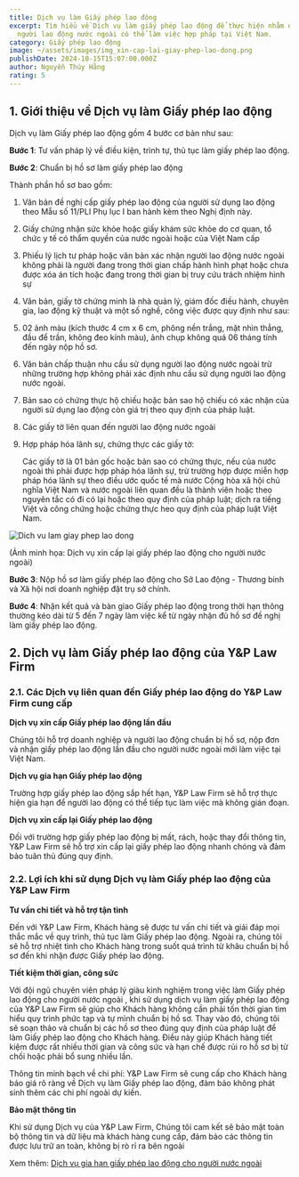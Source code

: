 ```yaml
---
title: Dịch vụ làm Giấy phép lao động
excerpt: Tìm hiểu về Dịch vụ làm giấy phép lao động để thực hiện nhằm đảm bảo
  người lao động nước ngoài có thể làm việc hợp pháp tại Việt Nam.
category: Giấy phép lao động
image: ~/assets/images/img_xin-cap-lai-giay-phep-lao-dong.png
publishDate: 2024-10-15T15:07:00.000Z
author: Nguyễn Thúy Hằng
rating: 5
---
```

## 1. Giới thiệu về Dịch vụ làm Giấy phép lao động

Dịch vụ làm Giấy phép lao động gồm 4 bước cơ bản như sau:

**Bước 1**: Tư vấn pháp lý về điều kiện, trình tự, thủ tục làm giấy phép lao động.

**Bước 2**: Chuẩn bị hồ sơ làm giấy phép lao động

Thành phần hồ sơ bao gồm:

1. Văn bản đề nghị cấp giấy phép lao động của người sử dụng lao động theo Mẫu số 11/PLI Phụ lục I ban hành kèm theo Nghị định này.
2. Giấy chứng nhận sức khỏe hoặc giấy khám sức khỏe do cơ quan, tổ chức y tế có thẩm quyền của nước ngoài hoặc của Việt Nam cấp
3. Phiếu lý lịch tư pháp hoặc văn bản xác nhận người lao động nước ngoài không phải là người đang trong thời gian chấp hành hình phạt hoặc chưa được xóa án tích hoặc đang trong thời gian bị truy cứu trách nhiệm hình sự
4. Văn bản, giấy tờ chứng minh là nhà quản lý, giám đốc điều hành, chuyên gia, lao động kỹ thuật và một số nghề, công việc được quy định như sau:
5. 02 ảnh màu (kích thước 4 cm x 6 cm, phông nền trắng, mặt nhìn thẳng, đầu để trần, không đeo kính màu), ảnh chụp không quá 06 tháng tính đến ngày nộp hồ sơ.
6. Văn bản chấp thuận nhu cầu sử dụng người lao động nước ngoài trừ những trường hợp không phải xác định nhu cầu sử dụng người lao động nước ngoài.
7. Bản sao có chứng thực hộ chiếu hoặc bản sao hộ chiếu có xác nhận của người sử dụng lao động còn giá trị theo quy định của pháp luật.
8. Các giấy tờ liên quan đến người lao động nước ngoài
9. Hợp pháp hóa lãnh sự, chứng thực các giấy tờ:

   Các giấy tờ là 01 bản gốc hoặc bản sao có chứng thực, nếu của nước ngoài thì phải được hợp pháp hóa lãnh sự, trừ trường hợp được miễn hợp pháp hóa lãnh sự theo điều ước quốc tế mà nước Cộng hòa xã hội chủ nghĩa Việt Nam và nước ngoài liên quan đều là thành viên hoặc theo nguyên tắc có đi có lại hoặc theo quy định của pháp luật; dịch ra tiếng Việt và công chứng hoặc chứng thực heo quy định của pháp luật Việt Nam.

![Dich vu lam giay phep lao dong](~/assets/images/giay-phep-lao-dong.webp "Dich vu lam giay phep lao dong")

(Ảnh minh họa: Dịch vụ xin cấp lại giấy phép lao động cho người nước ngoài) 

**Bước 3**: Nộp hồ sơ làm giấy phép lao động cho Sở Lao động - Thương binh và Xã hội nơi doanh nghiệp đặt trụ sở chính.

**Bước 4**: Nhận kết quả và bàn giao Giấy phép lao động trong thời hạn thông thường kéo dài từ 5 đến 7 ngày làm việc kể từ ngày nhận đủ hồ sơ đề nghị làm giấy phép lao động.

## 2. Dịch vụ làm Giấy phép lao động của Y&P Law Firm

### 2.1. Các Dịch vụ liên quan đến Giấy phép lao động do Y&P Law Firm cung cấp

**Dịch vụ xin cấp Giấy phép lao động lần đầu**

Chúng tôi hỗ trợ doanh nghiệp và người lao động chuẩn bị hồ sơ, nộp đơn và nhận giấy phép lao động lần đầu cho người nước ngoài mới làm việc tại Việt Nam.

**Dịch vụ gia hạn Giấy phép lao động**

Trường hợp giấy phép lao động sắp hết hạn, Y&P Law Firm sẽ hỗ trợ thực hiện gia hạn để người lao động có thể tiếp tục làm việc mà không gián đoạn.

**Dịch vụ xin cấp lại Giấy phép lao động**

Đối với trường hợp giấy phép lao động bị mất, rách, hoặc thay đổi thông tin, Y&P Law Firm sẽ hỗ trợ xin cấp lại giấy phép lao động nhanh chóng và đảm bảo tuân thủ đúng quy định.

### 2.2. Lợi ích khi sử dụng Dịch vụ làm Giấy phép lao động của Y&P Law Firm

**Tư vấn chi tiết và hỗ trợ tận tình**

Đến với Y&P Law Firm, Khách hàng sẽ được tư vấn chi tiết và giải đáp mọi thắc mắc về quy trình, thủ tục làm Giấy phép lao động. Ngoài ra, chúng tôi sẽ hỗ trợ nhiệt tình cho Khách hàng trong suốt quá trình từ khâu chuẩn bị hồ sơ đến khi nhận được Giấy phép lao động. 

**Tiết kiệm thời gian, công sức**

Với đội ngũ chuyên viên pháp lý giàu kinh nghiệm trong việc làm Giấy phép lao động cho người nước ngoài , khi sử dụng dịch vụ làm giấy phép lao động của Y&P Law Firm sẽ giúp cho Khách hàng không cần phải tốn thời gian tìm hiểu quy trình phức tạp và tự mình chuẩn bị hồ sơ. Thay vào đó, chúng tôi sẽ soạn thảo và chuẩn bị các hồ sơ theo đúng quy định của pháp luật để làm Giấy phép lao động cho Khách hàng. Điều này giúp Khách hàng tiết kiệm được rất nhiều thời gian và công sức và hạn chế được rủi ro hồ sơ bị từ chối hoặc phải bổ sung nhiều lần.

Thông tin minh bạch về chi phí: Y&P Law Firm sẽ cung cấp cho Khách hàng báo giá rõ ràng về Dịch vụ làm Giấy phép lao động, đảm bảo không phát sinh thêm các chi phí ngoài dự kiến.

**Bảo mật thông tin**

Khi sử dụng Dịch vụ của Y&P Law Firm, Chúng tôi cam kết sẽ bảo mật toàn bộ thông tin và dữ liệu mà khách hàng cung cấp, đảm bảo các thông tin được lưu trữ an toàn, không bị rò rỉ ra bên ngoài

Xem thêm: [Dịch vụ gia hạn giấy phép lao động cho người nước ngoài](https://yplawfirm.vn/dau-tu-nuoc-ngoai/dich-vu-gia-han-giay-phep-lao-dong-cho-nguoi-nuoc-ngoai)

[](https://vinhphuclawyers.vn/dich-vu-phap-ly/lao-dong/thu-tuc-cap-lai-giay-phep-lao-dong-cho-nguoi-nuoc-ngoai-tai-vinh-phuc-32271.htm)
